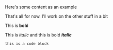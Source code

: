 
Here's some content as an example

<div className="h-150">
<Canvas>
    <ambientLight />
    <perspectiveCamera position={[0, 0, 5]} />
    <OrbitControls />
    <RocketLaunch />
</Canvas>
</div>

That's all for now. I'll work on the other stuff in a bit

This is **bold**

This is _italic_ and this is bold **_italic_**

```
this is a code block
```